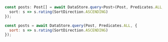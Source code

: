<BlockSwitcher>
<Block name="TypeScript"></Block>

```ts
const posts: Post[] = await DataStore.query<Post>(Post, Predicates.ALL, {
  sort: s => s.rating(SortDirection.ASCENDING)
});
```

</Block>
<Block name="JavaScript">

```js
const posts = await DataStore.query(Post, Predicates.ALL, {
  sort: s => s.rating(SortDirection.ASCENDING)
});
```

</Block>
</BlockSwitcher>